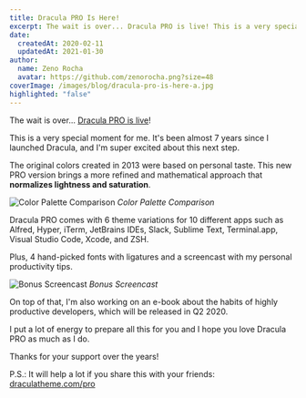 ```yaml
---
title: Dracula PRO Is Here!
excerpt: The wait is over... Dracula PRO is live! This is a very special moment for me. It's been almost 7 years since I launched Dracula, and I'm super excited about this next step.
date:
  createdAt: 2020-02-11
  updatedAt: 2021-01-30
author:
  name: Zeno Rocha
  avatar: https://github.com/zenorocha.png?size=48
coverImage: /images/blog/dracula-pro-is-here-a.jpg
highlighted: "false"
---
```


The wait is over... [Dracula PRO is live](/pro)!

This is a very special moment for me. It's been almost 7 years since I launched Dracula, and I'm super excited about this next step.

The original colors created in 2013 were based on personal taste. This new PRO version brings a more refined and mathematical approach that **normalizes lightness and saturation**.

![Color Palette Comparison](/images/blog/dracula-pro-is-here-a.jpg)
_Color Palette Comparison_

Dracula PRO comes with 6 theme variations for 10 different apps such as Alfred, Hyper, iTerm, JetBrains IDEs, Slack, Sublime Text, Terminal.app, Visual Studio Code, Xcode, and ZSH.

Plus, 4 hand-picked fonts with ligatures and a screencast with my personal productivity tips.

![Bonus Screencast](/images/blog/dracula-pro-is-here-b.jpg)
_Bonus Screencast_

On top of that, I'm also working on an e-book about the habits of highly productive developers, which will be released in Q2 2020.

I put a lot of energy to prepare all this for you and I hope you love Dracula PRO as much as I do.

Thanks for your support over the years!

P.S.: It will help a lot if you share this with your friends: [draculatheme.com/pro](/pro)
